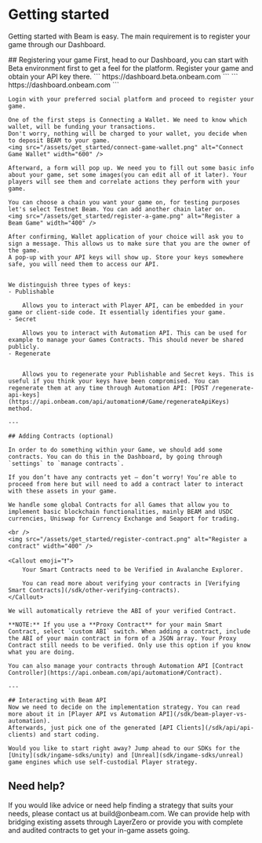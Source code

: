
# Getting started

Getting started with Beam is easy. The main requirement is to register your game through our Dashboard.

<Steps>
    ## Registering your game
    First, head to our Dashboard, you can start with Beta environment first to get a feel for the platform. Register your game and obtain your API key there.
    <Tabs items={["Beta", "Production"]}>
        <Tabs.Tab>
            ```
            https://dashboard.beta.onbeam.com
            ```
        </Tabs.Tab>
        <Tabs.Tab>
            ```
            https://dashboard.onbeam.com
            ```
        </Tabs.Tab>
    </Tabs>

    Login with your preferred social platform and proceed to register your game.

    One of the first steps is Connecting a Wallet. We need to know which wallet, will be funding your transactions.
    Don't worry, nothing will be charged to your wallet, you decide when to deposit BEAM to your game.
    <img src="/assets/get_started/connect-game-wallet.png" alt="Connect Game Wallet" width="600" />

    Afterward, a form will pop up. We need you to fill out some basic info about your game, set some images(you can edit all of it later). Your players will see them and correlate actions they perform with your game.

    You can choose a chain you want your game on, for testing purposes let's select Testnet Beam. You can add another chain later on.
    <img src="/assets/get_started/register-a-game.png" alt="Register a Beam Game" width="400" />

    After confirming, Wallet application of your choice will ask you to sign a message. This allows us to make sure that you are the owner of the game.
    A pop-up with your API keys will show up. Store your keys somewhere safe, you will need them to access our API.


    We distinguish three types of keys:
    - Publishable

        Allows you to interact with Player API, can be embedded in your game or client-side code. It essentially identifies your game.
    - Secret

        Allows you to interact with Automation API. This can be used for example to manage your Games Contracts. This should never be shared publicly.
    - Regenerate


        Allows you to regenerate your Publishable and Secret keys. This is useful if you think your keys have been compromised. You can regenerate them at any time through Automation API: [POST /regenerate-api-keys](https://api.onbeam.com/api/automation#/Game/regenerateApiKeys) method.

    ---

    ## Adding Contracts (optional)

    In order to do something within your Game, we should add some contracts. You can do this in the Dashboard, by going through `settings` to `manage contracts`.

    If you don’t have any contracts yet — don’t worry! You’re able to proceed from here but will need to add a contract later to interact with these assets in your game.

    We handle some global Contracts for all Games that allow you to implement basic blockchain functionalities, mainly BEAM and USDC currencies, Uniswap for Currency Exchange and Seaport for trading.

    <br />
    <img src="/assets/get_started/register-contract.png" alt="Register a contract" width="400" />

    <Callout emoji="❗">
        Your Smart Contracts need to be Verified in Avalanche Explorer.

        You can read more about verifying your contracts in [Verifying Smart Contracts](/sdk/other-verifying-contracts).
    </Callout>

    We will automatically retrieve the ABI of your verified Contract.

    **NOTE:** If you use a **Proxy Contract** for your main Smart Contract, select `custom ABI` switch. When adding a contract, include the ABI of your main contract in form of a JSON array. Your Proxy Contract still needs to be verified. Only use this option if you know what you are doing.

    You can also manage your contracts through Automation API [Contract Controller](https://api.onbeam.com/api/automation#/Contract).

    ---

    ## Interacting with Beam API
    Now we need to decide on the implementation strategy. You can read more about it in [Player API vs Automation API](/sdk/beam-player-vs-automation).
    Afterwards, just pick one of the generated [API Clients](/sdk/api/api-clients) and start coding.

    Would you like to start right away? Jump ahead to our SDKs for the [Unity](sdk/ingame-sdks/unity) and [Unreal](sdk/ingame-sdks/unreal) game engines which use self-custodial Player strategy.

</Steps>

## Need help?

<Callout type="warning" emoji="⚠️">
    If you would like advice or need help finding a strategy that suits your needs, please contact us at build@onbeam.com. We can provide help with bridging existing assets through LayerZero or provide you with complete and audited contracts to get your in-game assets going.
</Callout>